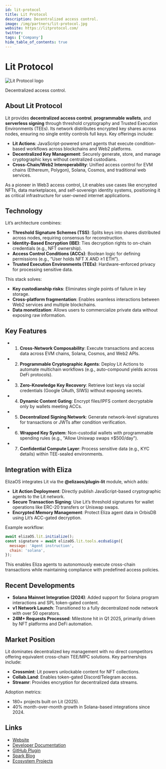 ---
id: lit-protocol
title: Lit Protocol
description: Decentralized access control.
image: /img/partners/lit-protocol.jpg
website: https://litprotocol.com/
twitter:
tags: ['Company']
hide_table_of_contents: true
---

# Lit Protocol

<div className="partner-logo">
  <img src="/img/partners/lit-protocol.jpg" alt="Lit Protocol logo" />
</div>

Decentralized access control.

## About Lit Protocol

Lit provides **decentralized access control**, **programmable wallets**, and **serverless signing** through threshold cryptography and Trusted Execution Environments (TEEs). Its network distributes encrypted key shares across nodes, ensuring no single entity controls full keys. Key offerings include:

- **Lit Actions**: JavaScript-powered smart agents that execute condition-based workflows across blockchains and Web2 platforms.
- **Decentralized Key Management**: Securely generate, store, and manage cryptographic keys without centralized custodians.
- **Cross-Chain/Web2 Interoperability**: Unified access control for EVM chains (Ethereum, Polygon), Solana, Cosmos, and traditional web services.

As a pioneer in Web3 access control, Lit enables use cases like encrypted NFTs, data marketplaces, and self-sovereign identity systems, positioning it as critical infrastructure for user-owned internet applications.

## Technology

Lit’s architecture combines:

- **Threshold Signature Schemes (TSS)**: Splits keys into shares distributed across nodes, requiring consensus for reconstruction.
- **Identity-Based Encryption (IBE)**: Ties decryption rights to on-chain credentials (e.g., NFT ownership).
- **Access Control Conditions (ACCs)**: Boolean logic for defining permissions (e.g., “User holds NFT X AND ≥1 ETH”).
- **Trusted Execution Environments (TEEs)**: Hardware-enforced privacy for processing sensitive data.

This stack solves:

- **Key custodianship risks**: Eliminates single points of failure in key storage.
- **Cross-platform fragmentation**: Enables seamless interactions between Web2 services and multiple blockchains.
- **Data monetization**: Allows users to commercialize private data without exposing raw information.

## Key Features

- 1. **Cross-Network Composability**: Execute transactions and access data across EVM chains, Solana, Cosmos, and Web2 APIs.
- 2. **Programmable Cryptographic Agents**: Deploy Lit Actions to automate multichain workflows (e.g., auto-compound yields across DeFi protocols).
- 3. **Zero-Knowledge Key Recovery**: Retrieve lost keys via social credentials (Google OAuth, SIWS) without exposing secrets.
- 4. **Dynamic Content Gating**: Encrypt files/IPFS content decryptable only by wallets meeting ACCs.
- 5. **Decentralized Signing Network**: Generate network-level signatures for transactions or JWTs after condition verification.
- 6. **Wrapped Key System**: Non-custodial wallets with programmable spending rules (e.g., "Allow Uniswap swaps ≤$500/day").
- 7. **Confidential Compute Layer**: Process sensitive data (e.g., KYC details) within TEE-sealed environments.

## Integration with Eliza

ElizaOS integrates Lit via the **@elizaos/plugin-lit** module, which adds:

- **Lit Action Deployment**: Directly publish JavaScript-based cryptographic agents to the Lit network.
- **Secure Transaction Signing**: Use Lit’s threshold signatures for wallet operations like ERC-20 transfers or Uniswap swaps.
- **Encrypted Memory Management**: Protect Eliza agent data in OrbisDB using Lit’s ACC-gated decryption.

Example workflow:

```javascript
await elizaOS.lit.initialize();
const signature = await elizaOS.lit.tools.ecdsaSign({
  message: 'Agent instruction',
  chain: 'solana',
});
```

This enables Eliza agents to autonomously execute cross-chain transactions while maintaining compliance with predefined access policies.

## Recent Developments

- **Solana Mainnet Integration (2024)**: Added support for Solana program interactions and SPL token-gated content.
- **v1 Network Launch**: Transitioned to a fully decentralized node network with over 50 operators.
- **24M+ Requests Processed**: Milestone hit in Q1 2025, primarily driven by NFT platforms and DeFi automation.

## Market Position

Lit dominates decentralized key management with no direct competitors offering equivalent cross-chain TEE/MPC solutions. Key partnerships include:

- **Crossmint**: Lit powers unlockable content for NFT collections.
- **Collab.Land**: Enables token-gated Discord/Telegram access.
- **Streamr**: Provides encryption for decentralized data streams.

Adoption metrics:

- 180+ projects built on Lit (2025).
- 40% month-over-month growth in Solana-based integrations since 2024.

## Links

- [Website](https://litprotocol.com/)
- [Developer Documentation](https://developer.litprotocol.com)
- [GitHub Plugin](https://github.com/elizaos-plugins/plugin-lit)
- [Spark Blog](https://spark.litprotocol.com/)
- [Ecosystem Projects](https://developer.litprotocol.com/what-is-lit#ecosystem)

